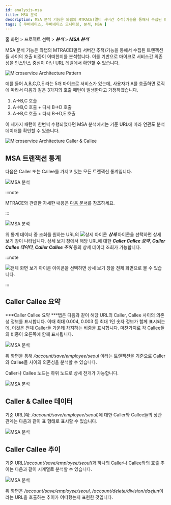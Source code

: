 ```yaml
---
id: analysis-msa
title: MSA 분석
description: MSA 분석 기능은 와탭의 MTRACE(멀티 서버간 추적)기능을 통해서 수집된 트랜잭션들 사이의 호출 비중이 어떠한지를 분석합니다.
tags: [ 쿠버네티스, 쿠버네티스 모니터링, 분석, MSA ]
---
```


홈 화면 > 프로젝트 선택 > ***분석*** > ***MSA 분석***

MSA 분석 기능은 와탭의 MTRACE(멀티 서버간 추적)기능을 통해서 수집된 트랜잭션들 사이의 호출 비중이 어떠한지를 분석합니다. 이를 기반으로 마이크로 서비스간 의존성을 인스턴스 중심이 아닌 URL 레벨에서 확인할 수 있습니다.

![Microservice Architecture Pattern](https://img.whatap.io/media/images/whatap_application_analysis_msa_pattern.png)

예를 들어 A,B,C,D,E 라는 5개 마이크로 서비스가 있는데, 사용자가 A를 호출하면 로직에 따라서 다음과 같은 3가지의 호출 패턴이 발생한다고 가정하겠습니다. 

1. A→B,C 호출
1. A→B,C 호출 + 다시 B→D 호출
1. A→B,C 호출 + 다시 B→D,E 호출 

이 세가지 패턴이 한번씩 수행되었다면 MSA 분석에서는 기준 URL에 따라 연관도 분석 데이터를 확인할 수 있습니다.

![Microservice Architecture Caller & Callee](https://img.whatap.io/media/images/whatap_application_analysis_msa_caller_callee.png)

## MSA 트랜잭션 통계

다음은 Caller 또는 Callee를 가지고 있는 모든 트랜잭션 통계입니다.

![MSA 분석](https://img.whatap.io/media/images/whatap_application_analysis_msa_2.png)

:::note

MTRACE와 관련한 자세한 내용은 [다음 문서](../java/trs-multi-trace)를 참조하세요.

:::

![MSA 분석](https://img.whatap.io/media/images/whatap_application_analysis_msa_2.png)

위 통계 데이터 중 조회를 원하는 URL의 ![상세 아이콘](/img/ic-pageview.svg) ***상세*** 아이콘을 선택하면 상세 보기 창이 나타납니다. 상세 보기 창에서 해당 URL에 대한 ***Caller Callee 요약***, ***Caller Callee 데이터***, ***Caller Callee 추이*** 등의 상세 데이터 조회가 가능합니다. 

:::note 

![전체 화면 보기 아이콘](/img/ico-detail-mode.svg) 아이콘을 선택하면 상세 보기 창을 전체 화면으로 볼 수 있습니다.

:::

## Caller Callee 요약

***Caller Callee 요약 ***탭은 다음과 같이 해당 URL의 Caller, Callee 사이의 의존성 정보를 표시합니다. 이때 최대 0.004, 0.003 등 최대 1인 숫자 정보가 함께 표시되는데, 이것은 전체 Caller들 가운데 차지하는 비중을 표시합니다. 마찬가지로 각 Callee들의 비중이 오른쪽에 함께 표시됩니다.

![MSA 분석](https://img.whatap.io/media/images/whatap_application_analysis_msa_3.png)

위 화면을 통해 */account/save/employee/seoul* 이라는 트랜잭션을 기준으로 Caller와 Callee들 사이의 의존성을 분석할 수 있습니다.

Caller나 Callee 노드는 하위 노드로 상세 전개가 가능합니다.

![MSA 분석](https://img.whatap.io/media/images/whatap_application_analysis_msa_4.png)

## Caller & Callee 데이터

기준 URL(예: */account/save/employee/seoul*)에 대한 Caller와 Callee들의 상관관계는 다음과 같이 표 형태로 표시할 수 있습니다.

![MSA 분석](https://img.whatap.io/media/images/whatap_application_analysis_msa_5.png)

## Caller Callee 추이

기준 URL(*/account/save/employee/seoul*)과 하나의 Caller나 Callee와의 호출 추이는 다음과 같이 시계열로 분석할 수 있습니다. 

![MSA 분석](https://img.whatap.io/media/images/whatap_application_analysis_msa_6.png)

위 화면은 */account/save/employee/seoul*, */account/delete/division/daejun*이라는 URL을 호출하는 추이가 어떠했는지 표현한 것입니다.

